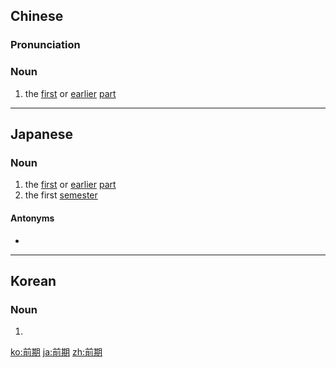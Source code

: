 ==Chinese==
{{zh-forms}}

===Pronunciation===
{{zh-pron
|m=qián期
|c=cin4 kei4
|mn=qz,xm,zz:chiân-kî/qz:chûiⁿ-kî
|cat=n
}}

===Noun===
{{zh-noun}}

# the [[first]] or [[earlier]] [[part]]

----

==Japanese==
{{ja-kanjitab|ぜん|き|yomi=o}}

===Noun===
{{ja-noun|ぜんき}}

# the [[first]] or [[earlier]] [[part]]
# the first [[semester]]

====Antonyms====
* {{ja-r|後期|こうき}}

----

==Korean==
{{ko-hanjatab}}

===Noun===
{{ko-noun|hj|hangeul=전기}}

# {{hanja form of|전기|the [[first]] or [[earlier]] [[part]]}}

[[ko:前期]]
[[ja:前期]]
[[zh:前期]]
